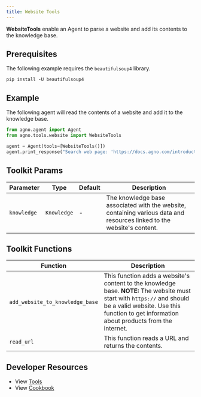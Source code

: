 ```yaml
---
title: Website Tools
---
```


**WebsiteTools** enable an Agent to parse a website and add its contents to the knowledge base.

## Prerequisites

The following example requires the `beautifulsoup4` library.

```shell
pip install -U beautifulsoup4
```

## Example

The following agent will read the contents of a website and add it to the knowledge base.

```python cookbook/tools/website_tools.py
from agno.agent import Agent
from agno.tools.website import WebsiteTools

agent = Agent(tools=[WebsiteTools()])
agent.print_response("Search web page: 'https://docs.agno.com/introduction'", markdown=True)
```

## Toolkit Params

| Parameter        | Type                   | Default | Description                                                                                                            |
| ---------------- | ---------------------- | ------- | ---------------------------------------------------------------------------------------------------------------------- |
| `knowledge`      | `Knowledge` | -       | The knowledge base associated with the website, containing various data and resources linked to the website's content. |


## Toolkit Functions

| Function                        | Description                                                                                                                                                                                                          |
| ------------------------------- | -------------------------------------------------------------------------------------------------------------------------------------------------------------------------------------------------------------------- |
| `add_website_to_knowledge_base` | This function adds a website's content to the knowledge base. **NOTE:** The website must start with `https://` and should be a valid website. Use this function to get information about products from the internet. |
| `read_url`                      | This function reads a URL and returns the contents.                                                                                                                                                                  |

## Developer Resources

- View [Tools](https://github.com/agno-agi/agno/blob/main/libs/agno/agno/tools/website.py)
- View [Cookbook](https://github.com/agno-agi/agno/tree/v2.0/cookbook/tools/website_tools.py)
